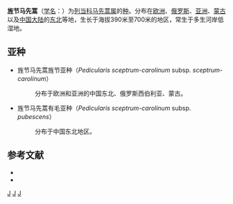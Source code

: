 {{speciesbox
| genus = Pedicularis
| species = sceptrum-carolinum
| species_link = 旌节马先蒿
| subspecies = sceptrum-carolinum
| authority = [[卡尔·林奈|Linn.]], 1847-49
}}

'''旌节马先蒿'''（[[学名|学名]]：{{lang|la|''Pedicularis sceptrum-carolinum''}}）为[[列当科|列当科]][[马先蒿属|马先蒿属]]的[[种|种]]。分布在[[欧洲|欧洲]]、[[俄罗斯|俄罗斯]]、[[亚洲|亚洲]]、[[蒙古|蒙古]]以及[[中国大陆|中国大陆]]的[[中国东北地区|东北]]等地，生长于海拔390米至700米的地区，常生于多生河岸低湿地。

== 亚种 ==
* 旌节马先蒿旌节亚种（''Pedicularis sceptrum-carolinum'' subsp. ''sceptrum-carolinum''）
*:分布于欧洲和亚洲的中国东北、俄罗斯西伯利亚、蒙古。
* 旌节马先蒿有毛亚种（''Pedicularis sceptrum-carolinum'' subsp. ''pubescens''）
*:分布于中国东北地区。

== 参考文献 ==
<div class="references-small">
* {{FRPS}}
* {{cite web| url =http://www.bioinfo.cn/db05/KmzwSpecies.php?action=view&id=21461| title =旌节马先蒿（亚种）| work =《中国高等植物数据库全库》| publisher =中国科学院微生物研究所| author =昆明植物研究所| accessdate =2009-02-25| deadurl =yes| archiveurl =https://web.archive.org/web/20160305014247/http://www.bioinfo.cn/db05/KmzwSpecies.php?action=view&id=21461| archivedate =2016-03-05}}
</div>
{{Taxonbar|from=Q11085422}}

[[Category:马先蒿属|J]]
[[Category:_1847年描述的植物|J]]
[[Category:卡尔·林奈命名的生物分类|J]]